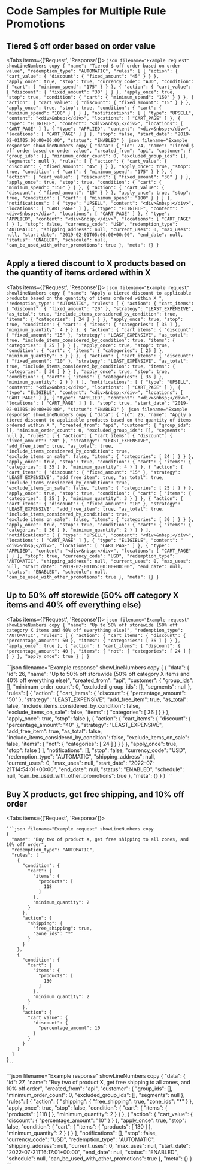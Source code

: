 # Code Samples for Multiple Rule Promotions

## Tiered $ off order based on order value



<Tabs items={['Request', 'Response']}>
  <Tab>
    ```json filename="Example request" showLineNumbers copy
    {
      "name": "Tiered $ off order based on order value",
      "redemption_type": "AUTOMATIC",
      "rules": [
        {
          "action": {
            "cart_value": {
              "discount": {
                "fixed_amount": "45"
              }
            }
          },
          "apply_once": true,
          "stop": true,
          "currency_code": "AUD",
          "condition": {
            "cart": {
              "minimum_spend": "175"
            }
          }
        },
        {
          "action": {
            "cart_value": {
              "discount": {
                "fixed_amount": "30"
              }
            }
          },
          "apply_once": true,
          "stop": true,
          "condition": {
            "cart": {
              "minimum_spend": "150"
            }
          }
        },
        {
          "action": {
            "cart_value": {
              "discount": {
                "fixed_amount": "15"
              }
            }
          },
          "apply_once": true,
          "stop": true,
          "condition": {
            "cart": {
              "minimum_spend": "100"
            }
          }
        }
      ],
      "notifications": [
        {
          "type": "UPSELL",
          "content": "<div>&nbsp;</div>",
          "locations": [
            "CART_PAGE"
          ]
        },
        {
          "type": "ELIGIBLE",
          "content": "<div>&nbsp;</div>",
          "locations": [
            "CART_PAGE"
          ]
        },
        {
          "type": "APPLIED",
          "content": "<div>&nbsp;</div>",
          "locations": [
            "CART_PAGE"
          ]
        }
      ],
      "stop": false,
      "start_date": "2019-02-01T05:00:00+00:00",
      "status": "ENABLED"
    }
    ```
  </Tab>
  <Tab>
    ```json filename="Example response" showLineNumbers copy
    {
      "data": {
        "id": 24,
        "name": "Tiered $ off order based on order value",
        "created_from": "api",
        "customer": {
          "group_ids": [],
          "minimum_order_count": 0,
          "excluded_group_ids": [],
          "segments": null
        },
        "rules": [
          {
            "action": {
              "cart_value": {
                "discount": {
                  "fixed_amount": "45"
                }
              }
            },
            "apply_once": true,
            "stop": true,
            "condition": {
              "cart": {
                "minimum_spend": "175"
              }
            }
          },
          {
            "action": {
              "cart_value": {
                "discount": {
                  "fixed_amount": "30"
                }
              }
            },
            "apply_once": true,
            "stop": true,
            "condition": {
              "cart": {
                "minimum_spend": "150"
              }
            }
          },
          {
            "action": {
              "cart_value": {
                "discount": {
                  "fixed_amount": "15"
                }
              }
            },
            "apply_once": true,
            "stop": true,
            "condition": {
              "cart": {
                "minimum_spend": "100"
              }
            }
          }
        ],
        "notifications": [
          {
            "type": "UPSELL",
            "content": "<div>&nbsp;</div>",
            "locations": [
              "CART_PAGE"
            ]
          },
          {
            "type": "ELIGIBLE",
            "content": "<div>&nbsp;</div>",
            "locations": [
              "CART_PAGE"
            ]
          },
          {
            "type": "APPLIED",
            "content": "<div>&nbsp;</div>",
            "locations": [
              "CART_PAGE"
            ]
          }
        ],
        "stop": false,
        "currency_code": "USD",
        "redemption_type": "AUTOMATIC",
        "shipping_address": null,
        "current_uses": 0,
        "max_uses": null,
        "start_date": "2019-02-01T05:00:00+00:00",
        "end_date": null,
        "status": "ENABLED",
        "schedule": null,
        "can_be_used_with_other_promotions": true
      },
      "meta": {}
    }
    ```
  </Tab>
</Tabs>

## Apply a tiered discount to X products based on the quantity of items ordered within X

<Tabs items={['Request', 'Response']}>
  <Tab>
    ```json filename="Example request" showlineNumbers copy
    {
      "name": "Apply a tiered discount to applicable products based on the quantity of items ordered within X ",
      "redemption_type": "AUTOMATIC",
      "rules": [
        {
          "action": {
            "cart_items": {
              "discount": {
                "fixed_amount": "20"
              },
              "strategy": "LEAST_EXPENSIVE",
              "as_total": true,
              "include_items_considered_by_condition": true,
              "items": {
                "categories": [
                  24
                ]
              }
            }
          },
          "apply_once": true,
          "stop": true,
          "condition": {
            "cart": {
              "items": {
                "categories": [
                  35
                ]
              },
              "minimum_quantity": 4
            }
          }
        },
        {
          "action": {
            "cart_items": {
              "discount": {
                "fixed_amount": "15"
              },
              "strategy": "LEAST_EXPENSIVE",
              "as_total": true,
              "include_items_considered_by_condition": true,
              "items": {
                "categories": [
                  25
                ]
              }
            }
          },
          "apply_once": true,
          "stop": true,
          "condition": {
            "cart": {
              "items": {
                "categories": [
                  25
                ]
              },
              "minimum_quantity": 3
            }
          }
        },
        {
          "action": {
            "cart_items": {
              "discount": {
                "fixed_amount": "10"
              },
              "strategy": "LEAST_EXPENSIVE",
              "as_total": true,
              "include_items_considered_by_condition": true,
              "items": {
                "categories": [
                  30
                ]
              }
            }
          },
          "apply_once": true,
          "stop": true,
          "condition": {
            "cart": {
              "items": {
                "categories": [
                  36
                ]
              },
              "minimum_quantity": 2
            }
          }
        }
      ],
      "notifications": [
        {
          "type": "UPSELL",
          "content": "<div>&nbsp;</div>",
          "locations": [
            "CART_PAGE"
          ]
        },
        {
          "type": "ELIGIBLE",
          "content": "<div>&nbsp;</div>",
          "locations": [
            "CART_PAGE"
          ]
        },
        {
          "type": "APPLIED",
          "content": "<div>&nbsp;</div>",
          "locations": [
            "CART_PAGE"
          ]
        }
      ],
      "stop": true,
      "start_date": "2019-02-01T05:00:00+00:00",
      "status": "ENABLED"
    }
    ```
  </Tab>
  <Tab>
    ```json filename="Example response" showLineNumbers copy
    {
      "data": {
        "id": 25,
        "name": "Apply a tiered discount to applicable products based on the quantity of items ordered within X ",
        "created_from": "api",
        "customer": {
          "group_ids": [],
          "minimum_order_count": 0,
          "excluded_group_ids": [],
          "segments": null
        },
        "rules": [
          {
            "action": {
              "cart_items": {
                "discount": {
                  "fixed_amount": "20"
                },
                "strategy": "LEAST_EXPENSIVE",
                "add_free_item": true,
                "as_total": true,
                "include_items_considered_by_condition": true,
                "exclude_items_on_sale": false,
                "items": {
                  "categories": [
                    24
                  ]
                }
              }
            },
            "apply_once": true,
            "stop": true,
            "condition": {
              "cart": {
                "items": {
                  "categories": [
                    35
                  ]
                },
                "minimum_quantity": 4
              }
            }
          },
          {
            "action": {
              "cart_items": {
                "discount": {
                  "fixed_amount": "15"
                },
                "strategy": "LEAST_EXPENSIVE",
                "add_free_item": true,
                "as_total": true,
                "include_items_considered_by_condition": true,
                "exclude_items_on_sale": false,
                "items": {
                  "categories": [
                    25
                  ]
                }
              }
            },
            "apply_once": true,
            "stop": true,
            "condition": {
              "cart": {
                "items": {
                  "categories": [
                    25
                  ]
                },
                "minimum_quantity": 3
              }
            }
          },
          {
            "action": {
              "cart_items": {
                "discount": {
                  "fixed_amount": "10"
                },
                "strategy": "LEAST_EXPENSIVE",
                "add_free_item": true,
                "as_total": true,
                "include_items_considered_by_condition": true,
                "exclude_items_on_sale": false,
                "items": {
                  "categories": [
                    30
                  ]
                }
              }
            },
            "apply_once": true,
            "stop": true,
            "condition": {
              "cart": {
                "items": {
                  "categories": [
                    36
                  ]
                },
                "minimum_quantity": 2
              }
            }
          }
        ],
        "notifications": [
          {
            "type": "UPSELL",
            "content": "<div>&nbsp;</div>",
            "locations": [
              "CART_PAGE"
            ]
          },
          {
            "type": "ELIGIBLE",
            "content": "<div>&nbsp;</div>",
            "locations": [
              "CART_PAGE"
            ]
          },
          {
            "type": "APPLIED",
            "content": "<div>&nbsp;</div>",
            "locations": [
              "CART_PAGE"
            ]
          }
        ],
        "stop": true,
        "currency_code": "USD",
        "redemption_type": "AUTOMATIC",
        "shipping_address": null,
        "current_uses": 0,
        "max_uses": null,
        "start_date": "2019-02-01T05:00:00+00:00",
        "end_date": null,
        "status": "ENABLED",
        "schedule": null,
        "can_be_used_with_other_promotions": true
      },
      "meta": {}
    }
    ```

  </Tab>
</Tabs>

## Up to 50% off storewide (50% off category X items and 40% off everything else)


<Tabs items={['Request', 'Response']}>
  <Tab>
    ```json filename="Example request" showLineNumbers copy
    {
      "name": "Up to 50% off storewide (50% off category X items and 40% off everything else)",
      "redemption_type": "AUTOMATIC",
      "rules": [
        {
          "action": {
            "cart_items": {
              "discount": {
                "percentage_amount": 50
              },
              "items": {
                "categories": [
                  36
                ]
              }
            }
          },
          "apply_once": true
        },
        {
          "action": {
            "cart_items": {
              "discount": {
                "percentage_amount": 40
              },
              "items": {
                "not": {
                  "categories": [
                    24
                  ]
                }
              }
            }
          },
          "apply_once": true
        }
      ]
    }
    ```


  </Tab>
  <Tab>
    ```json filename="Example response" showLineNumbers copy
    {
      {
        "data": {
          "id": 26,
          "name": "Up to 50% off storewide (50% off category X items and 40% off everything else)",
          "created_from": "api",
          "customer": {
            "group_ids": [],
            "minimum_order_count": 0,
            "excluded_group_ids": [],
            "segments": null
          },
          "rules": [
            {
              "action": {
                "cart_items": {
                  "discount": {
                    "percentage_amount": "50"
                  },
                  "strategy": "LEAST_EXPENSIVE",
                  "add_free_item": true,
                  "as_total": false,
                  "include_items_considered_by_condition": false,
                  "exclude_items_on_sale": false,
                  "items": {
                    "categories": [
                      36
                    ]
                  }
                }
              },
              "apply_once": true,
              "stop": false
            },
            {
              "action": {
                "cart_items": {
                  "discount": {
                    "percentage_amount": "40"
                  },
                  "strategy": "LEAST_EXPENSIVE",
                  "add_free_item": true,
                  "as_total": false,
                  "include_items_considered_by_condition": false,
                  "exclude_items_on_sale": false,
                  "items": {
                    "not": {
                      "categories": [
                        24
                      ]
                    }
                  }
                }
              },
              "apply_once": true,
              "stop": false
            }
          ],
          "notifications": [],
          "stop": false,
          "currency_code": "USD",
          "redemption_type": "AUTOMATIC",
          "shipping_address": null,
          "current_uses": 0,
          "max_uses": null,
          "start_date": "2022-07-21T14:54:01+00:00",
          "end_date": null,
          "status": "ENABLED",
          "schedule": null,
          "can_be_used_with_other_promotions": true
        },
        "meta": {}
      }
    }
    ```


  </Tab>
</Tabs>

## Buy X products, get free shipping, and 10% off order

<Tabs items={['Request', 'Response']}>
  <Tab>
    
    ```json filename="Example request" showLineNumbers copy
    {
      "name": "Buy two of product X, get free shipping to all zones, and 10% off order",
      "redemption_type": "AUTOMATIC",
      "rules": [
        {
          "condition": {
            "cart": {
              "items": {
                "products": [
                  118
                ]
              },
              "minimum_quantity": 2
            }
          },
          "action": {
            "shipping": {
              "free_shipping": true,
              "zone_ids": "*"
            }
          }
        },
        {
          "condition": {
            "cart": {
              "items": {
                "products": [
                  130
                ]
              },
              "minimum_quantity": 2
            }
          },
          "action": {
            "cart_value": {
              "discount": {
                "percentage_amount": 10
              }
            }
          }
        }
      ]
    }
    ```

  </Tab>
  <Tab>
    ```json filename="Example response" showLineNumbers copy
    {
      "data": {
        "id": 27,
        "name": "Buy two of product X, get free shipping to all zones, and 10% off order",
        "created_from": "api",
        "customer": {
          "group_ids": [],
          "minimum_order_count": 0,
          "excluded_group_ids": [],
          "segments": null
        },
        "rules": [
          {
            "action": {
              "shipping": {
                "free_shipping": true,
                "zone_ids": "*"
              }
            },
            "apply_once": true,
            "stop": false,
            "condition": {
              "cart": {
                "items": {
                  "products": [
                    118
                  ]
                },
                "minimum_quantity": 2
              }
            }
          },
          {
            "action": {
              "cart_value": {
                "discount": {
                  "percentage_amount": "10"
                }
              }
            },
            "apply_once": true,
            "stop": false,
            "condition": {
              "cart": {
                "items": {
                  "products": [
                    130
                  ]
                },
                "minimum_quantity": 2
              }
            }
          }
        ],
        "notifications": [],
        "stop": false,
        "currency_code": "USD",
        "redemption_type": "AUTOMATIC",
        "shipping_address": null,
        "current_uses": 0,
        "max_uses": null,
        "start_date": "2022-07-21T16:17:01+00:00",
        "end_date": null,
        "status": "ENABLED",
        "schedule": null,
        "can_be_used_with_other_promotions": true
      },
      "meta": {}
    }
    ```

  </Tab>
</Tabs>


